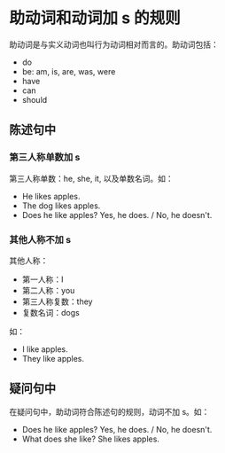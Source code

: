 # 助动词和动词加 s 的规则
助动词是与实义动词也叫行为动词相对而言的。助动词包括：
* do
* be: am, is, are, was, were
* have
* can
* should


## 陈述句中
### 第三人称单数加 s
第三人称单数：he, she, it, 以及单数名词。如：
* He likes apples.
* The dog likes apples.
* Does he like apples? Yes, he does. / No, he doesn't.

### 其他人称不加 s
其他人称：
* 第一人称：I
* 第二人称：you
* 第三人称复数：they
* 复数名词：dogs

如：
* I like apples.
* They like apples.

## 疑问句中
在疑问句中，助动词符合陈述句的规则，动词不加 s。如：
* Does he like apples? Yes, he does. / No, he doesn't.
* What does she like? She likes apples.
